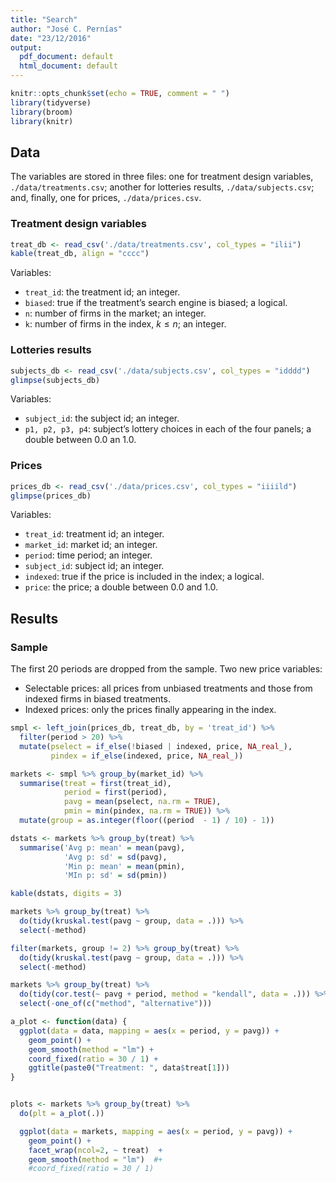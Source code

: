 ```yaml
---
title: "Search"
author: "José C. Pernías"
date: "23/12/2016"
output:
  pdf_document: default
  html_document: default
---
```


```r
knitr::opts_chunk$set(echo = TRUE, comment = " ")
library(tidyverse)
library(broom)
library(knitr)
```

## Data

The variables are stored in three files: one for treatment design variables, `./data/treatments.csv`; another for lotteries results, `./data/subjects.csv`; and, finally, one for prices, `./data/prices.csv`.

### Treatment design variables
```r
treat_db <- read_csv('./data/treatments.csv', col_types = "ilii")
kable(treat_db, align = "cccc")
```

Variables:

- `treat_id`: the treatment id; an integer.
- `biased`: true if the treatment's search engine is biased; a logical. 
- `n`: number of firms in the market; an integer.
- `k`: number of firms in the index, $k \leq n$; an integer.

### Lotteries results
```r
subjects_db <- read_csv('./data/subjects.csv', col_types = "idddd")
glimpse(subjects_db)
```

Variables:

- `subject_id`: the subject id; an integer.
- `p1, p2, p3, p4`: subject's lottery choices in each of the four panels; a double between 0.0 an 1.0. 


### Prices 
```r
prices_db <- read_csv('./data/prices.csv', col_types = "iiiild")
glimpse(prices_db)
```

Variables:

- `treat_id`: treatment id; an integer.
- `market_id`: market id; an integer.
- `period`: time period; an integer.
- `subject_id`: subject id; an integer.
- `indexed`: true if the price is included in the index; a logical.
- `price`: the price; a double between 0.0 and 1.0.

## Results

### Sample

The first 20 periods are dropped from the sample. Two new price variables:

- Selectable prices: all prices from unbiased treatments and those from indexed firms in biased treatments.
- Indexed prices: only the prices finally appearing in the index.

```r
smpl <- left_join(prices_db, treat_db, by = 'treat_id') %>% 
  filter(period > 20) %>%
  mutate(pselect = if_else(!biased | indexed, price, NA_real_),
         pindex = if_else(indexed, price, NA_real_))

markets <- smpl %>% group_by(market_id) %>%
  summarise(treat = first(treat_id),
            period = first(period),
            pavg = mean(pselect, na.rm = TRUE),
            pmin = min(pindex, na.rm = TRUE)) %>%
  mutate(group = as.integer(floor((period  - 1) / 10) - 1))

dstats <- markets %>% group_by(treat) %>%
  summarise('Avg p: mean' = mean(pavg),
            'Avg p: sd' = sd(pavg),
            'Min p: mean' = mean(pmin),
            'MIn p: sd' = sd(pmin))

kable(dstats, digits = 3)

```

```r
markets %>% group_by(treat) %>% 
  do(tidy(kruskal.test(pavg ~ group, data = .))) %>%
  select(-method)
```

```r
filter(markets, group != 2) %>% group_by(treat) %>% 
  do(tidy(kruskal.test(pavg ~ group, data = .))) %>%
  select(-method)
```

```r
markets %>% group_by(treat) %>% 
  do(tidy(cor.test(~ pavg + period, method = "kendall", data = .))) %>%
  select(-one_of(c("method", "alternative")))
```

```r
a_plot <- function(data) {
  ggplot(data = data, mapping = aes(x = period, y = pavg)) +
    geom_point() +
    geom_smooth(method = "lm") +
    coord_fixed(ratio = 30 / 1) +
    ggtitle(paste0("Treatment: ", data$treat[1]))
}


plots <- markets %>% group_by(treat) %>%
  do(plt = a_plot(.))
```


```r
  ggplot(data = markets, mapping = aes(x = period, y = pavg)) +
    geom_point() +
    facet_wrap(ncol=2, ~ treat)  +
    geom_smooth(method = "lm")  #+
    #coord_fixed(ratio = 30 / 1) 
```
